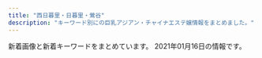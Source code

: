 ```yaml
---
title: "西日暮里・日暮里・鶯谷"
description: "キーワード別にの巨乳アジアン・チャイナエステ嬢情報をまとめました。"
---
```


新着画像と新着キーワードをまとめています。
2021年01月16日の情報です。

<DmmAffiliateIns />
<KeywordTable
  shops={
    [
    {
        "img_links": [
            "http://www.en-nippori.net/image/therapist/03.jpg",
            "http://www.en-nippori.net/image/mainparts/images/navi01_06.jpg",
            "http://www.en-nippori.net/image/index/top.jpg",
            "http://www.en-nippori.net/image/mainparts/images/navi01_05.jpg",
            "http://www.en-nippori.net/image/mainparts/images/navi01_07.jpg",
            "http://www.en-nippori.net/image/mainparts/main.jpg",
            "http://www.en-nippori.net/image/mainparts/images/navi01_03.jpg",
            "http://www.en-nippori.net/image/mainparts/images/navi01_02.jpg",
            "http://www.en-nippori.net/image/therapist/06.jpg",
            "http://www.en-nippori.net/image/therapist/02.jpg",
            "http://www.en-nippori.net/image/mainparts/images/navi01_04.jpg",
            "http://www.en-nippori.net/image/therapist/04.jpg",
            "http://www.en-nippori.net/image/therapist/01.jpg"
        ],
        "station": "JR\u65e5\u66ae\u91cc\u99c5\u6771\u53e3",
        "url": "http://www.en-nippori.net/",
        "name": "\u7e01",
        "keywords": {
            "C": 6
        }
    },
    {
        "station": "JR\u897f\u65e5\u66ae\u91cc\u99c5",
        "keywords": {
            "87": 3,
            "88": 6,
            "86": 3,
            "C": 13
        },
        "name": "\u6e29\u99a8\u6e2f-\u304a\u3093\u304d\u3087\u3046\u3053\u3046-",
        "img_links": [
            "http://onkyoukou.tyo.cm/images/s_news.jpg",
            "http://onkyoukou.tyo.cm/images/s_link.jpg",
            "http://onkyoukou.tyo.cm/images/s_staff.jpg",
            "http://onkyoukou.tyo.cm/images/s_staff1.jpg",
            "http://onkyoukou.tyo.cm/images/n1.jpg",
            "http://onkyoukou.tyo.cm/images/s_mobile.jpg",
            "http://onkyoukou.tyo.cm/images/nbj1.jpg",
            "http://onkyoukou.tyo.cm/images/top.png",
            "http://onkyoukou.tyo.cm/images/acc1.jpg",
            "http://onkyoukou.tyo.cm/images/n3.jpg",
            "http://onkyoukou.tyo.cm/images/acc3.jpg",
            "http://onkyoukou.tyo.cm/photos/sites/88/2017/03/staff2.jpg",
            "http://onkyoukou.tyo.cm/images/line.jpg",
            "http://onkyoukou.tyo.cm/images/s_face.jpg",
            "http://onkyoukou.tyo.cm/photos/sites/88/2017/03/staff1.jpg",
            "http://onkyoukou.tyo.cm/images/face_bj3.jpg",
            "http://onkyoukou.tyo.cm/images/s_pick.jpg",
            "http://onkyoukou.tyo.cm/images/mobile.jpg",
            "http://onkyoukou.tyo.cm/photos/sites/88/2020/03/2020030111163079.jpg",
            "http://onkyoukou.tyo.cm/photos/sites/88/2017/03/staff4.jpg",
            "http://onkyoukou.tyo.cm/images/acc2.jpg",
            "http://onkyoukou.tyo.cm/images/nbj3.jpg",
            "http://onkyoukou.tyo.cm/images/face_bj.jpg"
        ],
        "url": "http://onkyoukou.tyo.cm/"
    },
    {
        "station": "JR\u65e5\u66ae\u91cc\u99c5\u6771\u53e3",
        "name": "\u307f\u306a\u307f",
        "img_links": [
            "http://www.es-minami.com/gals/rika1.jpg",
            "http://www.es-minami.com/images/mobole.png",
            "http://www.es-minami.com/img/mika1.jpg",
            "http://www.es-minami.com/images/mika2.jpg",
            "http://www.es-minami.com/images/nana1.jpg",
            "http://es-minami.com/img/riri1.jpg",
            "http://www.es-minami.com/gals/sayuri2.jpg",
            "http://es-minami.com/images/mika1.jpg",
            "http://es-minami.com/gals/yuki1.jpg",
            "http://es-minami.com/images/nana1.jpg",
            "http://es-minami.com/images/rika1.jpg",
            "http://es-minami.com/img/mika1.jpg",
            "http://es-minami.com/images/riri1.jpg",
            "http://www.es-minami.com/images/news.png",
            "http://www.es-minami.com/gals/yuki1.jpg",
            "http://es-minami.com/gals/riri1.jpg",
            "http://www.es-minami.com/img/riri1.jpg",
            "http://www.es-minami.com/img/sayuri1.jpg",
            "http://es-minami.com/images/mika2.jpg",
            "http://es-minami.com/gals/mika2.jpg",
            "http://www.es-minami.com/images/staff-bar.png",
            "http://es-minami.com/images/pick_staff6.jpg",
            "http://www.es-minami.com/images/pick_staff6.jpg",
            "http://www.es-minami.com/gals/mika1.jpg",
            "http://es-minami.com/img/yuki1.jpg",
            "http://www.es-minami.com/gals/mika2.jpg",
            "http://es-minami.com/images/sayuri2.jpg",
            "http://www.es-minami.com/images/mika1.jpg",
            "http://es-minami.com/img/mika2.jpg",
            "http://es-minami.com/gals/sayuri2.jpg",
            "http://es-minami.com/images/staff-bar.png",
            "http://es-minami.com/img/nana1.jpg",
            "http://es-minami.com/gals/sayuri1.jpg",
            "http://www.es-minami.com/img/sayuri2.jpg",
            "http://www.es-minami.com/images/sayuri1.jpg",
            "http://es-minami.com/images/news.png",
            "http://www.es-minami.com/images/sayuri2.jpg",
            "http://es-minami.com/images/mobole.png",
            "http://es-minami.com/img/sayuri2.jpg",
            "http://www.es-minami.com/images/riri1.jpg",
            "http://www.es-minami.com/gals/sakura1.jpg",
            "http://www.es-minami.com/gals/nana1.jpg",
            "http://www.es-minami.com/img/mika2.jpg",
            "http://es-minami.com/images/yuki1.jpg",
            "http://www.es-minami.com/img/yuki1.jpg",
            "http://www.es-minami.com/gals/sayuri1.jpg",
            "http://www.es-minami.com/images/rika1.jpg",
            "http://es-minami.com/img/sayuri1.jpg",
            "http://www.es-minami.com/img/nana1.jpg",
            "http://es-minami.com/gals/mika1.jpg",
            "http://es-minami.com/gals/sakura1.jpg",
            "http://www.es-minami.com/images/yuki1.jpg",
            "http://es-minami.com/images/sayuri1.jpg",
            "http://es-minami.com/gals/rika1.jpg",
            "http://es-minami.com/gals/nana1.jpg",
            "http://www.es-minami.com/gals/riri1.jpg"
        ],
        "keywords": {},
        "url": "http://es-minami.com/"
    },
    {
        "name": "\u30df\u30a1\u30aa\u30df\u30a1\u30aa",
        "url": "http://www.es-ms.work/",
        "station": "JR\u9daf\u8c37\u99c5\u5317\u53e3",
        "img_links": [
            "http://www.es-ms.work/images/3.jpg",
            "http://www.es-ms.work/images/ac1.jpg",
            "http://www.es-ms.work/images/news.jpg",
            "http://www.es-ms.work/img/kaya1.jpg",
            "http://www.es-ms.work/img/rina1.jpg",
            "http://www.es-ms.work/img/sayuri1.jpg",
            "http://www.es-ms.work/images/tg.jpg",
            "http://www.es-ms.work/images/interior_t.jpg",
            "http://www.es-ms.work/staff/kaya.jpg",
            "http://www.es-ms.work/images/s1.png",
            "http://www.es-ms.work/images/rec1.jpg",
            "http://www.es-ms.work/images/2.jpg",
            "http://www.es-ms.work/staff/sayuri.jpg",
            "http://www.es-ms.work/images/staff_t.jpg",
            "http://www.es-ms.work/images/head.jpg",
            "http://www.es-ms.work/images/rec2.jpg",
            "http://www.es-ms.work/images/int1.jpg",
            "http://www.es-ms.work/images/sys.jpg",
            "http://www.es-ms.work/images/int2.jpg",
            "http://www.es-ms.work/images/1.jpg",
            "http://www.es-ms.work/staff/rina.jpg"
        ],
        "keywords": {}
    },
    {
        "name": "\u706f\u308a\u5c4b",
        "url": "http://chou.ies.bz/",
        "keywords": {
            "85": 1,
            "D": 9,
            "86": 7,
            "84": 2,
            "87": 1,
            "E": 1,
            "C": 1
        },
        "station": "JR\u897f\u65e5\u66ae\u91cc\u99c5",
        "img_links": [
            "http://chou.ies.bz/photos/sites/85/2019/07/2019070106320474.jpg",
            "http://chou.ies.bz/photos/sites/85/2020/10/2020100610383828.jpg",
            "http://chou.ies.bz/photos/sites/85/2019/07/2019070106333414.jpg",
            "http://chou.ies.bz/photos/sites/85/2019/06/2019062803491517.jpg",
            "http://chou.ies.bz/photos/sites/85/2020/12/2020120204150858.jpg",
            "http://chou.ies.bz/photos/sites/85/2019/07/2019070106340260.jpg",
            "http://chou.ies.bz/images/s_staff.jpg",
            "http://chou.ies.bz/images/mobile.png",
            "http://chou.ies.bz/photos/sites/85/2019/07/2019070509385227.jpg",
            "http://chou.ies.bz/photos/sites/85/2020/10/2020100610370157.jpg",
            "http://chou.ies.bz/images/n1.jpg",
            "http://chou.ies.bz/images/s_pick.png",
            "http://chou.ies.bz/photos/sites/85/2019/07/2019070106330942.jpg",
            "http://chou.ies.bz/images/top.png",
            "http://chou.ies.bz/photos/sites/85/2020/12/2020120204265615.jpg",
            "http://chou.ies.bz/images/s1.png",
            "http://chou.ies.bz/images/n3.png",
            "http://chou.ies.bz/photos/sites/85/2019/12/2019120602315853.jpg",
            "http://chou.ies.bz/images/s3.png",
            "http://chou.ies.bz/photos/sites/85/2020/12/2020121802483415.jpg",
            "http://chou.ies.bz/images/s_news.png",
            "http://chou.ies.bz/images/s_link.png"
        ]
    },
    {
        "img_links": [
            "http://lapis.tyo.cm/images/pick_bj3.jpg",
            "http://lapis.tyo.cm/images/s_staff.jpg",
            "http://lapis.tyo.cm/images/s_face.jpg",
            "http://lapis.tyo.cm/images/top.png",
            "http://lapis.tyo.cm/images/s_pick.jpg",
            "http://lapis.tyo.cm/images/nbj1.jpg",
            "http://lapis.tyo.cm/images/s_blog.jpg",
            "http://lapis.tyo.cm/photos/sites/75/2021/01/2021010407562290.jpg",
            "http://lapis.tyo.cm/images/mobile.jpg",
            "http://lapis.tyo.cm/photos/sites/75/2021/01/2021010407562324.jpg",
            "http://lapis.tyo.cm/images/new.jpg",
            "http://lapis.tyo.cm/photos/sites/75/2021/01/2021010407562697.jpg",
            "http://lapis.tyo.cm/photos/sites/75/2021/01/2021010407562482.jpg",
            "http://lapis.tyo.cm/images/s_link.jpg",
            "http://lapis.tyo.cm/images/nbj3.jpg",
            "http://lapis.tyo.cm/images/pick_bj1.jpg"
        ],
        "url": "http://lapis.tyo.cm/",
        "keywords": {
            "D": 16,
            "87": 4,
            "83": 4,
            "86": 8
        },
        "name": "\u30e9\u30d4\u30b9",
        "station": "JR\u9daf\u8c37\u99c5\u5317\u53e3"
    },
    {
        "keywords": {},
        "station": "\u65e5\u66ae\u91cc\u99c5\u6771\u53e3",
        "url": "http://www.relax-mirai.info/",
        "name": "\u672a\u6765",
        "img_links": [
            "http://www.relax-mirai.info/images/risa1.jpg",
            "http://www.relax-mirai.info/images/m02.jpg",
            "http://www.relax-mirai.info/images/m04.jpg",
            "http://www.relax-mirai.info/gals/risa1.jpg",
            "http://www.relax-mirai.info/images/info02.jpg",
            "http://www.relax-mirai.info/images/m03.jpg",
            "http://www.relax-mirai.info/i/images/momo1.jpg",
            "http://www.relax-mirai.info/i/120/sayuri1.jpg",
            "http://www.relax-mirai.info/images/info01.jpg",
            "http://www.relax-mirai.info/gals/kaka1.jpg",
            "http://www.relax-mirai.info/images/sayuri1.jpg",
            "http://www.relax-mirai.info/images/qr.jpg",
            "http://www.relax-mirai.info/gals/aki1.jpg",
            "http://www.relax-mirai.info/gals/emi1.jpg",
            "http://www.relax-mirai.info/i/images/sayuri1.jpg",
            "http://www.relax-mirai.info/images/momo1.jpg"
        ]
    },
    {
        "name": "\u307b\u307b\u3048\u307f",
        "img_links": [
            "http://www.hohoemi.es-relax.info/gals/mimi1.jpg",
            "http://www.hohoemi.es-relax.info/images/162-1.jpg",
            "http://www.hohoemi.es-relax.info/gals/monika1.jpg",
            "http://www.hohoemi.es-relax.info/gals/nanami1.jpg",
            "http://www.hohoemi.es-relax.info/gals/yuri1.jpg",
            "http://www.hohoemi.es-relax.info/images/r05.jpg",
            "http://www.hohoemi.es-relax.info/i/room/r02.jpg",
            "http://www.hohoemi.es-relax.info/images/r03.jpg",
            "http://www.hohoemi.es-relax.info/images/newsbar.jpg",
            "http://www.hohoemi.es-relax.info/images/img03.jpg",
            "http://www.hohoemi.es-relax.info/gals/mirai1.jpg",
            "http://www.hohoemi.es-relax.info/i/room/r04.jpg",
            "http://www.hohoemi.es-relax.info/images/img04.jpg",
            "http://www.hohoemi.es-relax.info/gals/yuyu1.jpg",
            "http://www.hohoemi.es-relax.info/gals/egao1.jpg",
            "http://www.hohoemi.es-relax.info/gals/nana1.jpg",
            "http://www.hohoemi.es-relax.info/i/room/r01.jpg",
            "http://www.hohoemi.es-relax.info/images/img02.jpg",
            "http://www.hohoemi.es-relax.info/images/r01.jpg",
            "http://www.hohoemi.es-relax.info/i/room/r03.jpg",
            "http://www.hohoemi.es-relax.info/gals/karin1.jpg",
            "http://www.hohoemi.es-relax.info/images/r04.jpg",
            "http://www.hohoemi.es-relax.info/gals/rika1.jpg",
            "http://www.hohoemi.es-relax.info/images/r02.jpg",
            "http://www.hohoemi.es-relax.info/images/nanami1.jpg"
        ],
        "url": "http://www.hohoemi.es-relax.info/",
        "station": "JR\u897f\u65e5\u66ae\u91cc\u99c5",
        "keywords": {}
    },
    {
        "name": "\u6797\u30de\u30c3\u30b5\u30fc\u30b8",
        "keywords": {},
        "station": "JR\u65e5\u66ae\u91cc\u99c5",
        "url": "http://www.night.ne.jp/tokyo/hayasi/",
        "img_links": [
            "http://www.night.ne.jp/_format/P/img/whats_news.jpg",
            "http://www.night.ne.jp/tokyo/hayasi/img/view_5.jpg",
            "http://www.night.ne.jp/nightnet/img/2.jpg",
            "http://www.night.ne.jp/nightnet/img/9.jpg",
            "http://www.night.ne.jp/tokyo/hayasi/img/view_1.jpg",
            "http://www.night.ne.jp/nightnet/img/17.jpg",
            "http://www.night.ne.jp/nightnet/img/6.jpg",
            "http://www.night.ne.jp/nightnet/img/4.jpg",
            "http://www.night.ne.jp/tokyo/hayasi/img/index_top.jpg",
            "http://www.night.ne.jp/_format/P/img/over_msg_01.jpg",
            "http://www.night.ne.jp/nightnet/img/7.jpg",
            "http://www.night.ne.jp/tokyo/hayasi/img_staff/g_7181.jpg",
            "http://www.night.ne.jp/tokyo/hayasi/img/index.jpg",
            "http://www.night.ne.jp/nightnet/img/11.jpg",
            "http://www.night.ne.jp/_format/P/img/over_msg_02.jpg",
            "http://www.night.ne.jp/nightnet/img/1.jpg",
            "http://www.night.ne.jp/nightnet/img/3.jpg",
            "http://www.night.ne.jp/tokyo/hayasi/img/qr_code.jpg",
            "http://www.night.ne.jp/_format/W/img/whats_view.jpg",
            "http://www.night.ne.jp/tokyo/hayasi/img/view_4.jpg",
            "http://www.night.ne.jp/tokyo/hayasi/img/index_view.jpg",
            "http://www.night.ne.jp/nightnet/img/14.jpg",
            "http://www.night.ne.jp/nightnet/img/10.jpg",
            "http://www.night.ne.jp/_format/P/img/index_enter_1.jpg",
            "http://www.night.ne.jp/tokyo/hayasi/img/view_2.jpg",
            "http://www.night.ne.jp/nightnet/img/16.jpg",
            "http://www.night.ne.jp/tokyo/hayasi/img/view_3.jpg",
            "http://www.night.ne.jp/nightnet/img/8.jpg",
            "http://www.night.ne.jp/tokyo/hayasi/img/view_6.jpg",
            "http://www.night.ne.jp/nightnet/img/12a.jpg",
            "http://www.night.ne.jp/nightnet/img/13.jpg",
            "http://www.night.ne.jp/nightnet/img/15.jpg",
            "http://www.night.ne.jp/nightnet/img/5.jpg"
        ]
    },
    {
        "img_links": [
            "http://www.ai-lian.work/images/mobile.jpg",
            "http://www.ai-lian.work/images/rec1.jpg",
            "http://www.ai-lian.work/images/sys1.jpg",
            "http://www.ai-lian.work/img/saya1.jpg",
            "http://www.ai-lian.work/images/1.jpg",
            "http://www.ai-lian.work/images/ta.jpg",
            "http://www.ai-lian.work/img/aya1.jpg",
            "http://www.ai-lian.work/images/line.png",
            "http://www.ai-lian.work/images/tel.jpg",
            "http://www.ai-lian.work/img/yui1.jpg",
            "http://www.ai-lian.work/images/interior_t.jpg",
            "http://www.ai-lian.work/images/int2.jpg",
            "http://www.ai-lian.work/images/2.jpg",
            "http://www.ai-lian.work/images/news.jpg",
            "http://www.ai-lian.work/images/staff_t.jpg",
            "http://www.ai-lian.work/images/3.jpg",
            "http://www.ai-lian.work/images/int1.jpg",
            "http://www.ai-lian.work/images/head.jpg"
        ],
        "name": "\u5fc3\u7f8e",
        "station": "JR\u9daf\u8c37\u99c5\u5317\u53e3",
        "url": "http://www.ai-lian.work/",
        "keywords": {}
    },
    {
        "img_links": [
            "http://flowerscent.este.work/head_1_4691_1553674270167089.png",
            "http://flowerscent.este.work/2/uploadimg/1600260826.jpg",
            "http://flowerscent.este.work/head_3_4691_1556258938113847.png",
            "http://flowerscent.este.work/head_2_4691_1553674270815382.png",
            "http://flowerscent.este.work/2/uploadimg/1599833697.jpg"
        ],
        "name": "\u3075\u308f\u3075\u308f",
        "station": "JR\u897f\u65e5\u66ae\u91cc\u99c5",
        "url": "http://flowerscent.este.work/",
        "keywords": {
            "83": 36,
            "C": 36,
            "86": 12,
            "E": 12,
            "D": 12,
            "87": 12
        }
    },
    {
        "img_links": [
            "http://yonze.m-relax.net/images/cam20201201.png",
            "http://yonze.m-relax.net/pic/pic1.jpg",
            "http://yonze.m-relax.net/pic/pic3.jpg",
            "http://yonze.m-relax.net/pic/pic2.jpg",
            "http://yonze.m-relax.net/images/bar-cam.png",
            "http://yonze.m-relax.net/images/bar-midasi1.png",
            "http://yonze.m-relax.net/images/bar-photo.png",
            "http://yonze.m-relax.net/images/bar-greeting.png",
            "http://yonze.m-relax.net/images/cam.png",
            "http://yonze.m-relax.net/images/pic-imihi2.jpg",
            "http://yonze.m-relax.net/images/b-tel2.png"
        ],
        "url": "http://yonze.m-relax.net/",
        "keywords": {},
        "station": "JR\u65e5\u66ae\u91cc\u99c5\u6771\u53e3",
        "name": "\u30e8\u30f3\u30bc"
    },
    {
        "name": "\u6843",
        "keywords": {
            "D": 20,
            "86": 15,
            "85": 5
        },
        "img_links": [
            "http://momo.tyo.cm/images/nav_link02.png",
            "http://momo.tyo.cm/images/nav_link05.png",
            "http://momo.tyo.cm/images/top_slider02.jpg",
            "http://momo.tyo.cm/photos/sites/53/2020/08/2020083106342164.jpg",
            "http://momo.tyo.cm/images/bg_pick.png",
            "http://momo.tyo.cm/images/tit_com03.png",
            "http://momo.tyo.cm/images/pagetop.png",
            "http://momo.tyo.cm/images/tit02.png",
            "http://momo.tyo.cm/images/nav_link03.png",
            "http://momo.tyo.cm/images/tit_link01.png",
            "http://momo.tyo.cm/images/tit01.png",
            "http://momo.tyo.cm/images/border02.png",
            "http://momo.tyo.cm/images/tit05.png",
            "http://momo.tyo.cm/images/tit_com.png",
            "http://momo.tyo.cm/photos/sites/53/2020/12/2020120110412383.jpg",
            "http://momo.tyo.cm/images/news.png",
            "http://momo.tyo.cm/images/tit_com04.png",
            "http://momo.tyo.cm/images/nav_link01.png",
            "http://momo.tyo.cm/images/tit_com01.png",
            "http://momo.tyo.cm/images/tit_com05.png",
            "http://momo.tyo.cm/images/nav_link06.png",
            "http://momo.tyo.cm/images/tit04.png",
            "http://momo.tyo.cm/images/top_slider01.jpg",
            "http://momo.tyo.cm/images/tit_staff.png",
            "http://momo.tyo.cm/images/border01.png",
            "http://momo.tyo.cm/images/nav_link04.png",
            "http://momo.tyo.cm/images/tit03.png",
            "http://momo.tyo.cm/images/tit_com02.png",
            "http://momo.tyo.cm/photos/sites/53/2020/12/202012011041246.jpg",
            "http://momo.tyo.cm/photos/sites/53/2020/08/2020083106342133.jpg"
        ],
        "url": "http://momo.tyo.cm/",
        "station": "JR\u65e5\u66ae\u91cc\u99c5\u5357\u53e3"
    },
    {
        "url": "http://www.mac-riraku106.xyz/",
        "img_links": [
            "http://www.mac-riraku106.xyz/static/picture/michi02.png",
            "http://www.mac-riraku106.xyz/uploads/200801/1-200P1110A4M2.jpg",
            "http://www.mac-riraku106.xyz/uploads/190723/1-2.jpg",
            "http://www.mac-riraku106.xyz/uploads/191209/1-191209123459153.jpg",
            "http://www.mac-riraku106.xyz/uploads/191209/1-191209122ZY50.jpg",
            "http://www.mac-riraku106.xyz/uploads/190926/1-1Z926131R6102.jpg",
            "http://www.mac-riraku106.xyz/uploads/190723/30-1.jpg",
            "http://www.mac-riraku106.xyz/uploads/200325/1-2003251H340B9.jpg",
            "http://www.mac-riraku106.xyz/uploads/190723/10-1.jpg",
            "http://www.mac-riraku106.xyz/uploads/200801/1-200P1110412514.jpg",
            "http://www.mac-riraku106.xyz/static/picture/call.png",
            "http://www.mac-riraku106.xyz/uploads/190826/1-1ZR6144611E0.jpg",
            "http://www.mac-riraku106.xyz/uploads/190723/23-1.jpg",
            "http://www.mac-riraku106.xyz/uploads/200501/1-200501144951148.jpg",
            "http://www.mac-riraku106.xyz/uploads/190723/10-2.jpg",
            "http://www.mac-riraku106.xyz/uploads/200801/1-200P1110631926.jpg",
            "http://www.mac-riraku106.xyz/uploads/200317/1-20031G44235R7.jpg",
            "http://www.mac-riraku106.xyz/uploads/190723/34-1.jpg",
            "http://www.mac-riraku106.xyz/static/picture/michi01.png",
            "http://www.mac-riraku106.xyz/uploads/190926/1-1Z926131T2408.jpg",
            "http://www.mac-riraku106.xyz/uploads/190906/1-1ZZ612503C39.jpg",
            "http://www.mac-riraku106.xyz/uploads/200501/1-200501125150516.jpg",
            "http://www.mac-riraku106.xyz/uploads/190723/25-1.jpg",
            "http://www.mac-riraku106.xyz/uploads/191106/1-191106092S0357.jpg",
            "http://www.mac-riraku106.xyz/static/picture/tel.png",
            "http://www.mac-riraku106.xyz/uploads/200501/1-200501145002a7.jpg",
            "http://www.mac-riraku106.xyz/uploads/200310/1-200310130925920.jpg",
            "http://www.mac-riraku106.xyz/uploads/191219/1-19121912423J29.jpg",
            "http://www.mac-riraku106.xyz/uploads/191128/1-19112Q3111UF.jpg",
            "http://www.mac-riraku106.xyz/uploads/190723/33-1.jpg",
            "http://www.mac-riraku106.xyz/static/picture/top-img02.png",
            "http://www.mac-riraku106.xyz/static/picture/top-img03.png",
            "http://www.mac-riraku106.xyz/uploads/190723/21-1.jpg",
            "http://www.mac-riraku106.xyz/uploads/200501/1-200501125300127.jpg",
            "http://www.mac-riraku106.xyz/uploads/200310/1-20031013091I08.jpg",
            "http://www.mac-riraku106.xyz/uploads/200501/1-200501125251121.jpg",
            "http://www.mac-riraku106.xyz/uploads/200608/1-20060Q0251EY.jpg",
            "http://www.mac-riraku106.xyz/uploads/191219/1-191219124141563.jpg",
            "http://www.mac-riraku106.xyz/uploads/200818/1-200QQ554231G.jpg",
            "http://www.mac-riraku106.xyz/uploads/190906/1-1ZZ6125225A4.jpg",
            "http://www.mac-riraku106.xyz/uploads/191008/1-19100Q5451M20.jpg",
            "http://www.mac-riraku106.xyz/uploads/190826/1-1ZR614462Qa.jpg",
            "http://www.mac-riraku106.xyz/uploads/191008/1-19100Q5453V63.jpg",
            "http://www.mac-riraku106.xyz/uploads/200310/1-200310130Z0421.jpg",
            "http://www.mac-riraku106.xyz/uploads/200501/1-200501145011C2.jpg",
            "http://www.mac-riraku106.xyz/uploads/191209/1-1912091229204E.jpg",
            "http://www.mac-riraku106.xyz/uploads/200608/1-20060Q02506204.jpg",
            "http://www.mac-riraku106.xyz/uploads/190723/23-2.jpg",
            "http://www.mac-riraku106.xyz/static/picture/top-img01.png",
            "http://www.mac-riraku106.xyz/uploads/191106/1-191106092J62Y.jpg",
            "http://www.mac-riraku106.xyz/static/picture/top-img09.png",
            "http://www.mac-riraku106.xyz/uploads/190723/23-3.jpg",
            "http://www.mac-riraku106.xyz/uploads/200501/1-200501125159161.jpg",
            "http://www.mac-riraku106.xyz/uploads/200818/1-200QQ55415J4.jpg",
            "http://www.mac-riraku106.xyz/uploads/190723/1-1.jpg",
            "http://www.mac-riraku106.xyz/uploads/200317/1-20031G44220J0.jpg",
            "http://www.mac-riraku106.xyz/uploads/200325/1-2003251H312V4.jpg",
            "http://www.mac-riraku106.xyz/uploads/191128/1-19112Q3102OP.jpg",
            "http://www.mac-riraku106.xyz/static/picture/1.jpg",
            "http://www.mac-riraku106.xyz/uploads/200818/1-200QQ5535E92.jpg",
            "http://www.mac-riraku106.xyz/uploads/200317/1-20031G4420c38.jpg",
            "http://www.mac-riraku106.xyz/uploads/191106/1-191106092T0531.jpg",
            "http://www.mac-riraku106.xyz/static/picture/2.jpg",
            "http://www.mac-riraku106.xyz/uploads/191128/1-19112Q31009521.jpg"
        ],
        "station": "JR\u65e5\u66ae\u91cc\u99c5\u5357\u53e3",
        "keywords": {
            "85": 15,
            "94": 3,
            "F": 3,
            "E": 7,
            "D": 46,
            "C": 20,
            "86": 18
        },
        "name": "\u306f\u305f\u3061"
    },
    {
        "station": "JR\u65e5\u66ae\u91cc\u99c5\u5357\u53e3",
        "name": "\u30bd\u30d5\u30a3\u30a2",
        "url": "https://www.sofia-est.com/",
        "keywords": {
            "E": 2,
            "\u30bb\u30af\u30b7\u30fc": 23,
            "\u30c0\u30a4\u30ca\u30de\u30a4\u30c8": 1,
            "G": 2
        },
        "img_links": [
            "https://www.sofia-est.com/img/girl/thumb/s84_1.jpg",
            "https://www.sofia-est.com/img/girl/thumb/s81_5.jpg",
            "https://www.sofia-est.com/img/girl/thumb/s57_2.jpg",
            "https://www.sofia-est.com/img/material/noimg_b.jpg",
            "https://www.sofia-est.com/img/material/movie_right_yaji.png",
            "https://www.sofia-est.com/img/girl/thumb/s99_1.jpg",
            "https://www.sofia-est.com/img/material/movie_left_yaji.png",
            "https://www.sofia-est.com/img/material/mob_t1.jpg",
            "https://www.sofia-est.com/img/material/noimg_m.jpg",
            "https://www.sofia-est.com/img/material/page2_subt1.png",
            "https://www.sofia-est.com/img/material/gm6_rollout.png",
            "https://www.sofia-est.com/img/what/coupon202009.png",
            "https://www.sofia-est.com/img/material/page6_subt3.png",
            "https://www.sofia-est.com/img/material/mob_t5.jpg",
            "https://www.sofia-est.com/img/material/top_kodawari.png",
            "https://www.sofia-est.com/img/girl/list/s89_list.jpg",
            "https://www.sofia-est.com/img/girl/list/s100_list.jpg",
            "https://www.sofia-est.com/img/material/mob_t3.jpg",
            "https://www.sofia-est.com/img/girl/thumb/s111_1.jpg",
            "https://www.sofia-est.com/img/girl/main/s85_1.jpg",
            "https://www.sofia-est.com/img/girl/main/s81_1.jpg",
            "https://www.sofia-est.com/img/girl/thumb/s97_2.jpg",
            "https://www.sofia-est.com/img/material/gm5_rollout.png",
            "https://www.sofia-est.com/img/material/photo5.jpg",
            "https://www.sofia-est.com/img/material/photo4.jpg",
            "https://www.sofia-est.com/img/material/doublecourse_rev1.png",
            "https://www.sofia-est.com/img/girl/thumb/s85_1.jpg",
            "https://www.sofia-est.com/img/material/photo3.jpg",
            "https://www.sofia-est.com/img/girl/main/s56_1.jpg",
            "https://www.sofia-est.com/img/material/top_camp.png",
            "https://www.sofia-est.com/img/material/phototxt.jpg",
            "https://www.sofia-est.com/img/material/page3_subt1.png",
            "https://www.sofia-est.com/img/girl/pickup/pickup20191220093623.jpg",
            "https://www.sofia-est.com/img/material/top_infomation.png",
            "https://www.sofia-est.com/img/girl/thumb/s92_1.jpg",
            "https://www.sofia-est.com/img/material/noimg_thumb.jpg",
            "https://www.sofia-est.com/img/girl/thumb/s100_2.jpg",
            "https://www.sofia-est.com/img/material/page7_subt1.png",
            "https://www.sofia-est.com/img/banner/koko_120x60.png",
            "https://www.sofia-est.com/img/girl/main/s57_1.jpg",
            "https://www.sofia-est.com/img/girl/pickup/pickup20200111122329.jpg",
            "https://www.sofia-est.com/img/girl/thumb/s57_3.jpg",
            "https://www.sofia-est.com/img/girl/pickup/pickup20190509222453.jpg",
            "https://www.sofia-est.com/img/girl/thumb/s57_1.jpg",
            "https://www.sofia-est.com/img/girl/thumb/s56_2.jpg",
            "https://www.sofia-est.com/img/material/sd_rt_btn.png",
            "https://www.sofia-est.com/img/girl/list/s99_list.jpg",
            "https://www.sofia-est.com/img/material/page5_subt2.png",
            "https://www.sofia-est.com/img/material/page5_subt1.png",
            "https://www.sofia-est.com/img/material/coursepoint_rev2.png",
            "https://www.sofia-est.com/img/material/pagetop_rollout.png",
            "https://www.sofia-est.com/img/material/page4_subt1.png",
            "https://www.sofia-est.com/img/girl/list/s81_list.jpg",
            "https://www.sofia-est.com/img/material/photo7.jpg",
            "https://www.sofia-est.com/img/girl/list/s84_list.jpg",
            "https://www.sofia-est.com/img/material/hosi5.png",
            "https://www.sofia-est.com/img/material/page8_subt1.png",
            "https://www.sofia-est.com/img/girl/thumb/s81_1.jpg",
            "https://www.sofia-est.com/img/girl/thumb/s84_2.jpg",
            "https://www.sofia-est.com/img/material/mobileqr.png",
            "https://www.sofia-est.com/img/girl/pickup/pickup20180411052859.jpg",
            "https://www.sofia-est.com/img/girl/thumb/s81_2.jpg",
            "https://www.sofia-est.com/img/material/top_newface.png",
            "https://www.sofia-est.com/img/material/top_kodawariimg1.jpg",
            "https://www.sofia-est.com/img/girl/thumb/s94_1.jpg",
            "https://www.sofia-est.com/img/girl/list/s57_list.jpg",
            "https://www.sofia-est.com/img/girl/pickup/pickup20191220093702.jpg",
            "https://www.sofia-est.com/img/girl/list/s94_list.jpg",
            "https://www.sofia-est.com/img/material/photo6.jpg",
            "https://www.sofia-est.com/img/material/top_twitter.png",
            "https://www.sofia-est.com/img/girl/thumb/s89_2.jpg",
            "https://www.sofia-est.com/img/material/photobig.jpg",
            "https://www.sofia-est.com/img/material/movieicon.png",
            "https://www.sofia-est.com/img/top/topslide20141210.jpg",
            "https://www.sofia-est.com/img/girl/main/s84_1.jpg",
            "https://www.sofia-est.com/img/girl/thumb/s81_4.jpg",
            "https://www.sofia-est.com/img/material/course_tanta1.png",
            "https://www.sofia-est.com/img/material/top_movie.png",
            "https://www.sofia-est.com/img/girl/thumb/s85_2.jpg",
            "https://www.sofia-est.com/img/material/mob_t4.jpg",
            "https://www.sofia-est.com/img/girl/list/s56_list.jpg",
            "https://www.sofia-est.com/img/girl/main/s89_1.jpg",
            "https://www.sofia-est.com/img/girl/list/s97_list.jpg",
            "https://www.sofia-est.com/img/material/courseoption_rev1.png",
            "https://www.sofia-est.com/img/girl/main/s92_1.jpg",
            "https://www.sofia-est.com/img/girl/thumb/s111_2.jpg",
            "https://www.sofia-est.com/img/material/gm3_rollout.png",
            "https://www.sofia-est.com/img/girl/thumb/s100_1.jpg",
            "https://www.sofia-est.com/img/material/page3_1_subt1.png",
            "https://www.sofia-est.com/img/top/topslide20150918.jpg",
            "https://www.sofia-est.com/img/girl/main/s100_1.jpg",
            "https://www.sofia-est.com/img/material/photo1.jpg",
            "https://www.sofia-est.com/img/material/mob_t2.jpg",
            "https://www.sofia-est.com/img/girl/main/s97_1.jpg",
            "https://www.sofia-est.com/img/material/yakusoku.png",
            "https://www.sofia-est.com/img/material/top_pickup.png",
            "https://www.sofia-est.com/img/material/photo8.jpg",
            "https://www.sofia-est.com/img/girl/main/s111_1.jpg",
            "https://www.sofia-est.com/img/material/top_about.png",
            "https://www.sofia-est.com/img/girl/thumb/s92_2.jpg",
            "https://www.sofia-est.com/img/top/topslide20141211.jpg",
            "https://www.sofia-est.com/img/girl/thumb/s85_3.jpg",
            "https://www.sofia-est.com/img/girl/thumb/s57_4.jpg",
            "https://www.sofia-est.com/img/material/page4_subt2.png",
            "https://www.sofia-est.com/img/material/page3_1_subt2.png",
            "https://www.sofia-est.com/img/material/page6_subt2.png",
            "https://www.sofia-est.com/img/material/movie20141210.jpg",
            "https://www.sofia-est.com/img/material/course_tanta2.png",
            "https://www.sofia-est.com/img/girl/main/s99_1.jpg",
            "https://www.sofia-est.com/img/material/gm1_rollout.png",
            "https://www.sofia-est.com/img/girl/list/s85_list.jpg",
            "https://www.sofia-est.com/img/girl/thumb/s89_1.jpg",
            "https://www.sofia-est.com/img/material/gm4_rollout.png",
            "https://www.sofia-est.com/img/material/page6_subt1.png",
            "https://www.sofia-est.com/img/girl/thumb/s55_1.jpg",
            "https://www.sofia-est.com/img/girl/thumb/s81_3.jpg",
            "https://www.sofia-est.com/img/girl/thumb/s56_1.jpg",
            "https://www.sofia-est.com/img/girl/thumb/s99_2.jpg",
            "https://www.sofia-est.com/img/material/page8_subt2.png",
            "https://www.sofia-est.com/img/girl/thumb/s97_1.jpg",
            "https://www.sofia-est.com/img/girl/list/s111_list.jpg",
            "https://www.sofia-est.com/img/material/top_news.png",
            "https://www.sofia-est.com/img/girl/list/s55_list.jpg",
            "https://www.sofia-est.com/img/material/iph.png",
            "https://www.sofia-est.com/img/material/gm2_rollout.png",
            "https://www.sofia-est.com/img/girl/mobilepickup/mobilepickup20200302124127.jpg",
            "https://www.sofia-est.com/img/girl/list/s92_list.jpg",
            "https://www.sofia-est.com/img/material/photo2.jpg",
            "https://www.sofia-est.com/img/material/mob_youtube.png"
        ]
    },
    {
        "url": "https://mominoki.tyo.ac/",
        "keywords": {
            "85": 12,
            "C": 14,
            "86": 4,
            "D": 20,
            "87": 8,
            "E": 4
        },
        "img_links": [
            "https://mominoki.tyo.ac/photos/sites/41/2020/11/2020111401222038.jpg",
            "https://mominoki.tyo.ac/images/themes/pink/r3.jpg",
            "https://mominoki.tyo.ac/images/themes/pink/s_link.png",
            "https://mominoki.tyo.ac/photos/sites/41/2020/09/2020092804344859.jpg",
            "https://mominoki.tyo.ac/images/themes/pink/mobile.jpg",
            "https://mominoki.tyo.ac/images/themes/pink/s_newface.png",
            "https://mominoki.tyo.ac/images/themes/pink/no1.png",
            "https://mominoki.tyo.ac/photos/sites/41/2020/09/2020092804344750.jpg",
            "https://mominoki.tyo.ac/images/themes/pink/s_news.png",
            "https://mominoki.tyo.ac/images/themes/pink/line.png",
            "https://mominoki.tyo.ac/images/themes/pink/s_ranking.png",
            "https://mominoki.tyo.ac/photos/sites/41/2020/09/2020092804344656.jpg",
            "https://mominoki.tyo.ac/images/themes/pink/s_staff.png",
            "https://mominoki.tyo.ac/images/room4.jpg",
            "https://mominoki.tyo.ac/images/themes/pink/no2.png",
            "https://mominoki.tyo.ac/images/themes/pink/s_pickup.png",
            "https://mominoki.tyo.ac/images/room2.jpg",
            "https://mominoki.tyo.ac/photos/sites/41/2020/09/2020092801595154.jpg",
            "https://mominoki.tyo.ac/photos/sites/41/2020/09/2020092810535583.jpg",
            "https://mominoki.tyo.ac/images/room1.jpg",
            "https://mominoki.tyo.ac/images/room3.jpg"
        ],
        "station": "\u753a\u5c4b\u99c51\u756a\u51fa\u53e3",
        "name": "\u3082\u307f\u306e\u6728"
    },
    {
        "url": "http://es-rlx.com/",
        "keywords": {
            "C": 21
        },
        "station": "JR\u9daf\u8c37\u99c5\u5317\u53e3",
        "name": "\u5065\u7f8e\u5802",
        "img_links": [
            "http://es-rlx.com/img/ttl_mobile.png",
            "http://es-rlx.com/staff/rumi/01mb.jpg",
            "http://es-rlx.com/img/ft_tel.png",
            "http://es-rlx.com/img/ttl_rec.png",
            "http://es-rlx.com/img/access/road03.jpg",
            "http://es-rlx.com/img/ttl_staff.png",
            "http://es-rlx.com/staff/sakura/01.jpg",
            "http://es-rlx.com/pic/top1.jpg",
            "http://es-rlx.com/staff/sakura/01mb.jpg",
            "http://es-rlx.com/img/access/road04.jpg",
            "http://es-rlx.com/staff/yuki/01.jpg",
            "http://es-rlx.com/staff/mai/01.jpg",
            "http://es-rlx.com/staff/yuki/01mb.jpg",
            "http://es-rlx.com/i/files/homeimg.jpg",
            "http://es-rlx.com/staff/mai/01mb.jpg",
            "http://es-rlx.com/pic/head.png",
            "http://es-rlx.com/img/youtube.jpg",
            "http://es-rlx.com/staff/minami/01.jpg",
            "http://es-rlx.com/img/ttl_tnew.png",
            "http://es-rlx.com/staff/minami/01mb.jpg",
            "http://es-rlx.com/img/access/roaddm.png",
            "http://es-rlx.com/pic/top3.jpg",
            "http://es-rlx.com/img/access/road02.jpg",
            "http://es-rlx.com/img/access/road01.jpg",
            "http://es-rlx.com/pic/top2.jpg",
            "http://es-rlx.com/staff/rumi/01.jpg",
            "http://es-rlx.com/img/access/kanban.png",
            "http://es-rlx.com/staff/anna/01mb.jpg",
            "http://es-rlx.com/staff/anna/01.jpg"
        ]
    }
]
}
/>
<DmmAffiliateScript />
